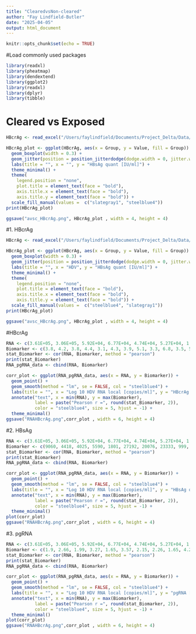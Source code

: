 ```yaml
---
title: "ClearedvsNon-cleared"
author: "Fay Lindfield-Butler"
date: "2025-04-05"
output: html_document
---
```


```r
knitr::opts_chunk$set(echo = TRUE)
```

#Load commonly used packages
```r
library(readxl)
library(pheatmap)
library(dendextend)
library(ggplot2)
library(readxl)
library(dplyr)
library(tibble)
```


# Cleared vs Exposed
```r
HBcrAg <- read_excel("/Users/faylindfield/Documents/Project_Delta/Data/HBV monoinfected cohort clinical data and HDV BLV positive.xlsx", sheet = "Sheet1")

HBcrAg_plot <- ggplot(HBcrAg, aes(x = Group, y = Value, fill = Group)) +
  geom_boxplot(width = 0.3) +
  geom_jitter(position = position_jitterdodge(dodge.width = 0, jitter.width = 0), color = "black", alpha = 0.7) +
  labs(title = "", x = "", y = "HBsAg quant [IU/ml]") +
  theme_minimal() +
  theme(
    legend.position = "none", 
    plot.title = element_text(face = "bold"), 
    axis.title.x = element_text(face = "bold"),  
    axis.title.y = element_text(face = "bold")) +
  scale_fill_manual(values =  c("slategray1", "steelblue4"))
print(HBcrAg_plot)

ggsave("avsc_HBcrAg.png", HBcrAg_plot , width = 4, height = 4)
```





#1. HBcrAg
```r
HBcrAg <- read_excel("/Users/faylindfield/Documents/Project_Delta/Data/CLvsN.xlsx", sheet = "Sheet1")

HBcrAg_plot <- ggplot(HBcrAg, aes(x = Group, y = Value, fill = Group)) +
  geom_boxplot(width = 0.3) +
  geom_jitter(position = position_jitterdodge(dodge.width = 0, jitter.width = 0), color = "black", alpha = 0.7) +
  labs(title = "", x = "HDV", y = "HBsAg quant [IU/ml]") +
  theme_minimal() +
  theme(
    legend.position = "none", 
    plot.title = element_text(face = "bold"), 
    axis.title.x = element_text(face = "bold"),  
    axis.title.y = element_text(face = "bold")) +
  scale_fill_manual(values =  c("steelblue4", "slategray1"))
print(HBcrAg_plot)

ggsave("avsc_HBcrAg.png", HBcrAg_plot , width = 4, height = 4)

```

#HBcrAg
```r
RNA <- c(3.61E+05, 3.06E+05, 5.92E+04, 6.77E+04, 4.74E+04, 5.27E+04, 1.78E+04, 5.73E+05, 6.40E+04, 4.90E+06, 1.80E+03, 6.47E+04, 3.82E+06, 2.45E+05, 1.07E+05, 5.26E+06, 3.43E+04, 1.08E+03, 6.66E+04, 7.28E+02, 2.13E+03, 2.47E+05, 2.12E+04, 2.33E+04, 2.33E+03, 6.17E+04, 6.64E+03, 3.24E+04, 6.98E+02, 4.03E+04, 2.33E+03, 4.57E+06, 6.66E+04, 2.23E+04, 3.19E+03, 5.28E+03, 5.57E+04, 1.23E+03, 1.43E+03, 4.92E+05, 1.39E+05, 5.65E+05, 7.22E+04, 1.23E+06, 3.22E+04, 1.20E+05)
Biomarker <- c(3.8, 4.2, 3.8, 4.4, 3.1, 4.3, 3.9, 5.1, 3.3, 6.8, 3.5, 5.2, 4.7, 3.4, 3.3, 6.3, 3.6, 4, 3.3, 4.7, 5.2, 3.4, 3.1, 3, 3.1, 3.4, 2.6, 2.9, 3.6, 2.9, 2.9, 6.5, 2.9, 3.5, 3.8, 4.5, 5.3, 3.5, 3.9, 3.6, 3.3, 3.6, 4.8, 3.9, 3.5, 3.1)
stat_Biomarker <- cor(RNA, Biomarker, method = "pearson")
print(stat_Biomarker)
RNA_pgRNA_data <- cbind(RNA, Biomarker)

corr_plot <- ggplot(RNA_pgRNA_data, aes(x = RNA, y = Biomarker)) +
  geom_point() +
  geom_smooth(method = "lm", se = FALSE, col = "steelblue4") +
  labs(title = "", x = "Log 10 HDV RNA local [copies/ml]", y = "HBcrAg [log10 U/ml]") +
  annotate("text", x = min(RNA), y = max(Biomarker), 
           label = paste("Pearson r =", round(stat_Biomarker, 2)), 
           color = "steelblue4", size = 5, hjust = -1) +
  theme_minimal()
ggsave("RNAHBcrAg.png",corr_plot , width = 6, height = 4)
```

#2. HBsAg
```r
RNA <- c(3.61E+05, 3.06E+05, 5.92E+04, 6.77E+04, 4.74E+04, 5.27E+04, 1.78E+04, 5.73E+05, 6.40E+04, 4.90E+06, 6.47E+04, 1.70E+07, 3.82E+06, 2.45E+05, 1.07E+05, 5.26E+06, 3.43E+04, 1.08E+03, 6.66E+04, 7.28E+02, 2.13E+03, 2.47E+05, 2.12E+04, 2.33E+04, 2.33E+03, 6.17E+04, 6.48E+02,  6.98E+02, 4.03E+04, 2.33E+03, 4.57E+06, 6.66E+04, 2.23E+04, 3.19E+03, 5.28E+03, 3.09E+07,  5.57E+04, 1.23E+03, 1.43E+03, 1.39E+05, 3.24E+04, 5.65E+05, 7.22E+04, 1.23E+06, 3.22E+04, 1.20E+05)
Biomarker <- c(9060, 4418, 4025, 5590, 1801, 27192, 20076, 23333, 999, 14912, 1350, 13599, 10374, 22045, 2350, 10702, 2838, 1328, 1804, 8068, 8584, 3673, 1203, 516, 0.73, 12287, 1.55, 0.1, 4039, 1149, 23419, 11773, 9954, 122, 14.35, 30907,  2224, 2304, 1280,8227, 12850, 14546, 10285, 15460, 4984, 8999)
stat_Biomarker <- cor(RNA, Biomarker, method = "pearson")
print(stat_Biomarker)
RNA_pgRNA_data <- cbind(RNA, Biomarker)

corr_plot <- ggplot(RNA_pgRNA_data, aes(x = RNA, y = Biomarker)) +
  geom_point() +
  geom_smooth(method = "lm", se = FALSE, col = "steelblue4") +
  labs(title = "", x = "Log 10 HDV RNA local [copies/ml]", y = "HBsAg quant [IU/ml]") +
  annotate("text", x = min(RNA), y = max(Biomarker), 
           label = paste("Pearson r =", round(stat_Biomarker, 2)), 
           color = "steelblue4", size = 5, hjust = -1) +
  theme_minimal()
plot(corr_plot)
ggsave("RNAHBcrAg.png",corr_plot , width = 6, height = 4)
```

#3. pgRNA
```r
RNA <- c(3.61E+05, 3.06E+05, 5.92E+04, 6.77E+04, 4.74E+04, 5.27E+04, 1.78E+04, 5.73E+05, 6.40E+04, 4.90E+06, 1.80E+03, 6.47E+04, 1.70E+07, 3.82E+06, 2.45E+05, 1.07E+05, 3.43E+04, 1.08E+03, 6.66E+04, 7.28E+02,  2.47E+05, 2.33E+04, 6.17E+04,  6.48E+02, 3.24E+04, 6.98E+02, 4.03E+04, 2.33E+03, 4.57E+06, 6.66E+04, 2.23E+04, 3.19E+03, 5.28E+03, 3.09E+07, 3.29E+07, 5.57E+04, 1.23E+03, 1.43E+03, 4.92E+05, 1.39E+05, 5.65E+05, 7.22E+04, 1.23E+06, 3.22E+04, 1.20E+05)
Biomarker <- c(1.9, 2.66, 1.99, 3.27, 1.65, 3.57, 2.15, 2.26, 1.65, 4.27, 3.92, 1.99, 2.57, 1.99, 2.66, 1.67,  1.65, 2.22,  2.61, 2.77, 1.65, 3.02, 1.89, 1.71, 2.16, 1.71, 1.67, 1.8, 1.88, 1.8, 1.65, 2.19, 2.65, 2.77, 4.28, 1.65, 1.98, 2.09, 3.96, 1.82,  1.65, 3.02, 2.88, 4.11, 1.68)
stat_Biomarker <- cor(RNA, Biomarker, method = "pearson")
print(stat_Biomarker)
RNA_pgRNA_data <- cbind(RNA, Biomarker)

corr_plot <- ggplot(RNA_pgRNA_data, aes(x = RNA, y = Biomarker)) +
  geom_point() +
  geom_smooth(method = "lm", se = FALSE, col = "steelblue4") +
  labs(title = "", x = "Log 10 HDV RNA local [copies/ml]", y = "pgRNA [log10 U/ml]") +
  annotate("text", x = min(RNA), y = max(Biomarker), 
           label = paste("Pearson r =", round(stat_Biomarker, 2)), 
           color = "steelblue4", size = 5, hjust = -1) +
  theme_minimal()
plot(corr_plot)
ggsave("RNAHBcrAg.png",corr_plot , width = 6, height = 4)
```